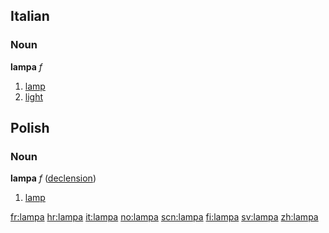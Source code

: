 ==Italian==
===Noun===
'''lampa''' ''f''
#[[lamp]]
#[[light]]

==Polish==
===Noun===
'''lampa''' ''f'' ([[Wiktionary Appendix:Polish hard feminine noun declension|declension]])
# [[lamp]]

[[fr:lampa]]
[[hr:lampa]]
[[it:lampa]]
[[no:lampa]]
[[scn:lampa]]
[[fi:lampa]]
[[sv:lampa]]
[[zh:lampa]]